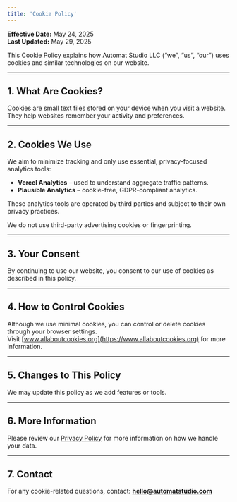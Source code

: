 ```yaml
---
title: 'Cookie Policy'
---
```


**Effective Date:** May 24, 2025  
**Last Updated:** May 29, 2025

This Cookie Policy explains how Automat Studio LLC (“we”, “us”, “our”) uses cookies and similar technologies on our website.

---

## 1. What Are Cookies?

Cookies are small text files stored on your device when you visit a website. They help websites remember your activity and preferences.

---

## 2. Cookies We Use

We aim to minimize tracking and only use essential, privacy-focused analytics tools:

- **Vercel Analytics** – used to understand aggregate traffic patterns.
- **Plausible Analytics** – cookie-free, GDPR-compliant analytics.

These analytics tools are operated by third parties and subject to their own privacy practices.

We do not use third-party advertising cookies or fingerprinting.

---

## 3. Your Consent

By continuing to use our website, you consent to our use of cookies as described in this policy.

---

## 4. How to Control Cookies

Although we use minimal cookies, you can control or delete cookies through your browser settings.  
Visit [www.allaboutcookies.org](https://www.allaboutcookies.org) for more information.

---

## 5. Changes to This Policy

We may update this policy as we add features or tools.

---

## 6. More Information

Please review our [Privacy Policy](../privacy-policy) for more information on how we handle your data.

---

## 7. Contact

For any cookie-related questions, contact: **hello@automatstudio.com**
